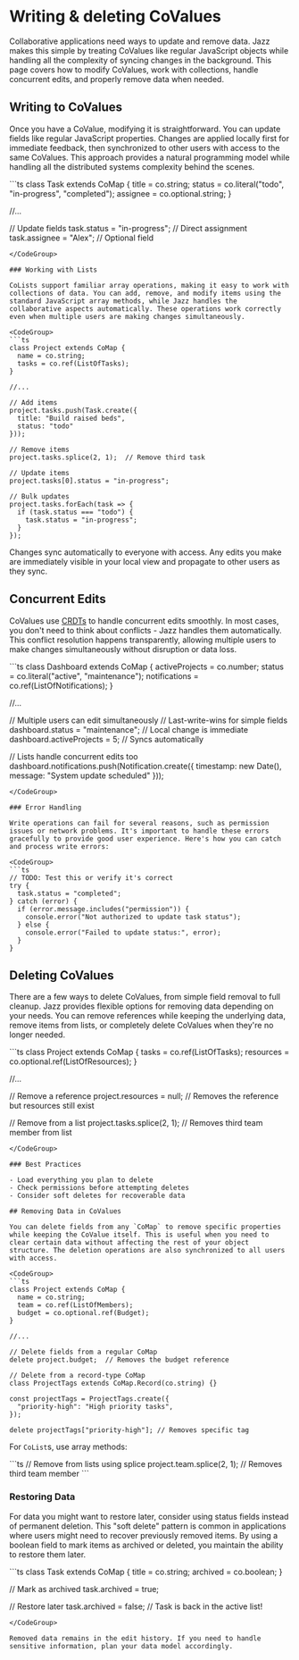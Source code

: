 
# Writing & deleting CoValues

Collaborative applications need ways to update and remove data. Jazz makes this simple by treating CoValues like regular JavaScript objects while handling all the complexity of syncing changes in the background. This page covers how to modify CoValues, work with collections, handle concurrent edits, and properly remove data when needed.

## Writing to CoValues

Once you have a CoValue, modifying it is straightforward. You can update fields like regular JavaScript properties. Changes are applied locally first for immediate feedback, then synchronized to other users with access to the same CoValues. This approach provides a natural programming model while handling all the distributed systems complexity behind the scenes.

<CodeGroup>
```ts
class Task extends CoMap {
  title = co.string;
  status = co.literal("todo", "in-progress", "completed");
  assignee = co.optional.string;
}

//...

// Update fields
task.status = "in-progress";             // Direct assignment
task.assignee = "Alex";                  // Optional field
```
</CodeGroup>

### Working with Lists

CoLists support familiar array operations, making it easy to work with collections of data. You can add, remove, and modify items using the standard JavaScript array methods, while Jazz handles the collaborative aspects automatically. These operations work correctly even when multiple users are making changes simultaneously.

<CodeGroup>
```ts
class Project extends CoMap {
  name = co.string;
  tasks = co.ref(ListOfTasks);
}

//...

// Add items
project.tasks.push(Task.create({
  title: "Build raised beds",
  status: "todo"
}));

// Remove items
project.tasks.splice(2, 1);  // Remove third task

// Update items
project.tasks[0].status = "in-progress";

// Bulk updates
project.tasks.forEach(task => {
  if (task.status === "todo") {
    task.status = "in-progress";
  }
});
```
</CodeGroup>

Changes sync automatically to everyone with access. Any edits you make are immediately visible in your local view and propagate to other users as they sync.

## Concurrent Edits

CoValues use [CRDTs](/docs/schemas/covalues#defining-schemas-covalues) to handle concurrent edits smoothly. In most cases, you don't need to think about conflicts - Jazz handles them automatically. This conflict resolution happens transparently, allowing multiple users to make changes simultaneously without disruption or data loss.

<CodeGroup>
```ts
class Dashboard extends CoMap {
  activeProjects = co.number;
  status = co.literal("active", "maintenance");
  notifications = co.ref(ListOfNotifications);
}

//...

// Multiple users can edit simultaneously
// Last-write-wins for simple fields
dashboard.status = "maintenance";     // Local change is immediate
dashboard.activeProjects = 5;         // Syncs automatically

// Lists handle concurrent edits too
dashboard.notifications.push(Notification.create({
  timestamp: new Date(),
  message: "System update scheduled"
}));
```
</CodeGroup>

### Error Handling

Write operations can fail for several reasons, such as permission issues or network problems. It's important to handle these errors gracefully to provide good user experience. Here's how you can catch and process write errors:

<CodeGroup>
```ts
// TODO: Test this or verify it's correct
try {
  task.status = "completed";
} catch (error) {
  if (error.message.includes("permission")) {
    console.error("Not authorized to update task status");
  } else {
    console.error("Failed to update status:", error);
  }
}
```
</CodeGroup>

## Deleting CoValues

There are a few ways to delete CoValues, from simple field removal to full cleanup. Jazz provides flexible options for removing data depending on your needs. You can remove references while keeping the underlying data, remove items from lists, or completely delete CoValues when they're no longer needed.

<CodeGroup>
```ts
class Project extends CoMap {
  tasks = co.ref(ListOfTasks);
  resources = co.optional.ref(ListOfResources);
}

//...

// Remove a reference
project.resources = null;  // Removes the reference but resources still exist

// Remove from a list
project.tasks.splice(2, 1);  // Removes third team member from list
```
</CodeGroup>

### Best Practices

- Load everything you plan to delete
- Check permissions before attempting deletes
- Consider soft deletes for recoverable data

## Removing Data in CoValues

You can delete fields from any `CoMap` to remove specific properties while keeping the CoValue itself. This is useful when you need to clear certain data without affecting the rest of your object structure. The deletion operations are also synchronized to all users with access.

<CodeGroup>
```ts
class Project extends CoMap {
  name = co.string;
  team = co.ref(ListOfMembers);
  budget = co.optional.ref(Budget);
}

//...

// Delete fields from a regular CoMap
delete project.budget;  // Removes the budget reference

// Delete from a record-type CoMap
class ProjectTags extends CoMap.Record(co.string) {}

const projectTags = ProjectTags.create({
  "priority-high": "High priority tasks",
});

delete projectTags["priority-high"]; // Removes specific tag

```
</CodeGroup>

For `CoList`s, use array methods:

<CodeGroup>
```ts
// Remove from lists using splice
project.team.splice(2, 1);  // Removes third team member
```
</CodeGroup>

### Restoring Data

For data you might want to restore later, consider using status fields instead of permanent deletion. This "soft delete" pattern is common in applications where users might need to recover previously removed items. By using a boolean field to mark items as archived or deleted, you maintain the ability to restore them later.

<CodeGroup>
```ts
class Task extends CoMap {
  title = co.string;
  archived = co.boolean;
}

// Mark as archived
task.archived = true;

// Restore later
task.archived = false; // Task is back in the active list!
```
</CodeGroup>

Removed data remains in the edit history. If you need to handle sensitive information, plan your data model accordingly.